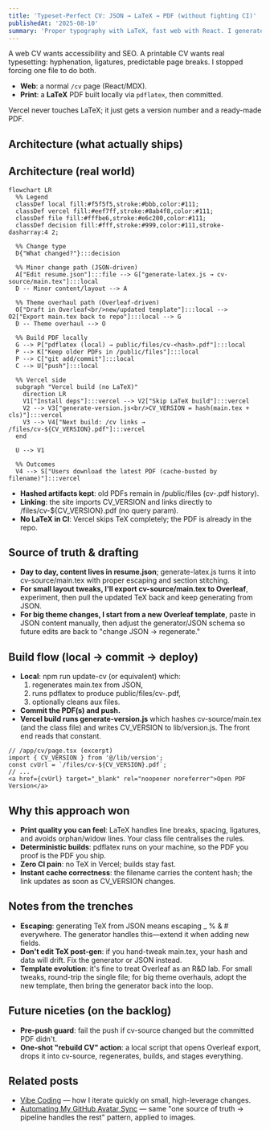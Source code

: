 ```yaml
---
title: 'Typeset-Perfect CV: JSON → LaTeX → PDF (without fighting CI)'
publishedAt: '2025-08-10'
summary: 'Proper typography with LaTeX, fast web with React. I generate a hashed CV PDF locally via pdflatex, keep older versions, and link to the current file using a build-time CV_VERSION.'
---
```


A web CV wants accessibility and SEO. A printable CV wants real typesetting: hyphenation, ligatures, predictable page breaks. I stopped forcing one file to do both.

- **Web**: a normal `/cv` page (React/MDX).
- **Print**: a **LaTeX** PDF built locally via `pdflatex`, then committed.

Vercel never touches LaTeX; it just gets a version number and a ready-made PDF.

## Architecture (what actually ships)

## Architecture (real world)

```mermaid
flowchart LR
  %% Legend
  classDef local fill:#f5f5f5,stroke:#bbb,color:#111;
  classDef vercel fill:#eef7ff,stroke:#8ab4f8,color:#111;
  classDef file fill:#fffbe6,stroke:#e6c200,color:#111;
  classDef decision fill:#fff,stroke:#999,color:#111,stroke-dasharray:4 2;

  %% Change type
  D{"What changed?"}:::decision

  %% Minor change path (JSON-driven)
  A["Edit resume.json"]:::file --> G["generate-latex.js → cv-source/main.tex"]:::local
  D -- Minor content/layout --> A

  %% Theme overhaul path (Overleaf-driven)
  O["Draft in Overleaf<br/>new/updated template"]:::local --> O2["Export main.tex back to repo"]:::local --> G
  D -- Theme overhaul --> O

  %% Build PDF locally
  G --> P["pdflatex (local) → public/files/cv-<hash>.pdf"]:::local
  P --> K["Keep older PDFs in /public/files"]:::local
  P --> C["git add/commit"]:::local
  C --> U["push"]:::local

  %% Vercel side
  subgraph "Vercel build (no LaTeX)"
    direction LR
    V1["Install deps"]:::vercel --> V2["Skip LaTeX build"]:::vercel
    V2 --> V3["generate-version.js<br/>CV_VERSION = hash(main.tex + cls)"]:::vercel
    V3 --> V4["Next build: /cv links → /files/cv-${CV_VERSION}.pdf"]:::vercel
  end

  U --> V1

  %% Outcomes
  V4 --> S["Users download the latest PDF (cache-busted by filename)"]:::vercel
```

- **Hashed artifacts kept**: old PDFs remain in /public/files (cv-<hash>.pdf history).
- **Linking**: the site imports CV_VERSION and links directly to /files/cv-${CV_VERSION}.pdf (no query param).
- **No LaTeX in CI**: Vercel skips TeX completely; the PDF is already in the repo.

## Source of truth & drafting
- **Day to day, content lives in resume.json**; generate-latex.js turns it into cv-source/main.tex with proper escaping and section stitching.
- **For small layout tweaks, I'll export cv-source/main.tex to Overleaf**, experiment, then pull the updated TeX back and keep generating from JSON.
- **For big theme changes, I start from a new Overleaf template**, paste in JSON content manually, then adjust the generator/JSON schema so future edits are back to "change JSON → regenerate."

## Build flow (local → commit → deploy)
- **Local**: npm run update-cv (or equivalent) which:
  1. regenerates main.tex from JSON,
  2. runs pdflatex to produce public/files/cv-<hash>.pdf,
  3. optionally cleans aux files.
- **Commit the PDF(s) and push.**
- **Vercel build runs generate-version.js** which hashes cv-source/main.tex (and the class file) and writes CV_VERSION to lib/version.js. The front end reads that constant.

```tsx
// /app/cv/page.tsx (excerpt)
import { CV_VERSION } from '@/lib/version';
const cvUrl = `/files/cv-${CV_VERSION}.pdf`;
// ...
<a href={cvUrl} target="_blank" rel="noopener noreferrer">Open PDF Version</a>
```

## Why this approach won
- **Print quality you can feel**: LaTeX handles line breaks, spacing, ligatures, and avoids orphan/widow lines. Your class file centralises the rules.
- **Deterministic builds**: pdflatex runs on your machine, so the PDF you proof is the PDF you ship.
- **Zero CI pain**: no TeX in Vercel; builds stay fast.
- **Instant cache correctness**: the filename carries the content hash; the link updates as soon as CV_VERSION changes.

## Notes from the trenches
- **Escaping**: generating TeX from JSON means escaping _ % & # everywhere. The generator handles this—extend it when adding new fields.
- **Don't edit TeX post-gen**: if you hand-tweak main.tex, your hash and data will drift. Fix the generator or JSON instead.
- **Template evolution**: it's fine to treat Overleaf as an R&D lab. For small tweaks, round-trip the single file; for big theme overhauls, adopt the new template, then bring the generator back into the loop.

## Future niceties (on the backlog)
- **Pre-push guard**: fail the push if cv-source changed but the committed PDF didn't.
- **One-shot "rebuild CV" action**: a local script that opens Overleaf export, drops it into cv-source, regenerates, builds, and stages everything.

## Related posts
- [Vibe Coding](/blog/vibe-coding) — how I iterate quickly on small, high-leverage changes.
- [Automating My GitHub Avatar Sync](/blog/github-image-sync) — same "one source of truth → pipeline handles the rest" pattern, applied to images.